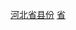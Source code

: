 {{Catnav|頁面分類|各種主題的頁面分類|依中国各省来作的分类|中国各省行政区划|河北行政区划}}
{{Catnav|頁面分類|...|行政区划|县|中国县级行政区划|中国诸县|河北的县}}

[[Category:河北省县份|]]
[[Category:中国各省自治县|省]]